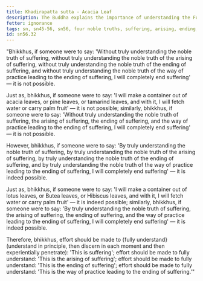 ```yaml
---
title: Khadirapatta sutta - Acacia Leaf
description: The Buddha explains the importance of understanding the Four Noble Truths to end suffering with a simile of making a container out of leaves.
fetter: ignorance
tags: sn, sn45-56, sn56, four noble truths, suffering, arising, ending, cessation, way of practice, path, simile, acacia leaf
id: sn56.32
---
```


"Bhikkhus, if someone were to say: 'Without truly understanding the noble truth of suffering, without truly understanding the noble truth of the arising of suffering, without truly understanding the noble truth of the ending of suffering, and without truly understanding the noble truth of the way of practice leading to the ending of suffering, I will completely end suffering' — it is not possible.

Just as, bhikkhus, if someone were to say: 'I will make a container out of acacia leaves, or pine leaves, or tamarind leaves, and with it, I will fetch water or carry palm fruit' — it is not possible; similarly, bhikkhus, if someone were to say: 'Without truly understanding the noble truth of suffering, the arising of suffering, the ending of suffering, and the way of practice leading to the ending of suffering, I will completely end suffering' — it is not possible.

However, bhikkhus, if someone were to say: 'By truly understanding the noble truth of suffering, by truly understanding the noble truth of the arising of suffering, by truly understanding the noble truth of the ending of suffering, and by truly understanding the noble truth of the way of practice leading to the ending of suffering, I will completely end suffering' — it is indeed possible.

Just as, bhikkhus, if someone were to say: 'I will make a container out of lotus leaves, or Butea leaves, or Hibiscus leaves, and with it, I will fetch water or carry palm fruit' — it is indeed possible; similarly, bhikkhus, if someone were to say: 'By truly understanding the noble truth of suffering, the arising of suffering, the ending of suffering, and the way of practice leading to the ending of suffering, I will completely end suffering' — it is indeed possible.

Therefore, bhikkhus, effort should be made to \{fully understand} (understand in principle, then discern in each moment and then experientially penetrate): 'This is suffering';
effort should be made to fully understand: 'This is the arising of suffering';
effort should be made to fully understand: 'This is the ending of suffering';
effort should be made to fully understand: 'This is the way of practice leading to the ending of suffering.'"